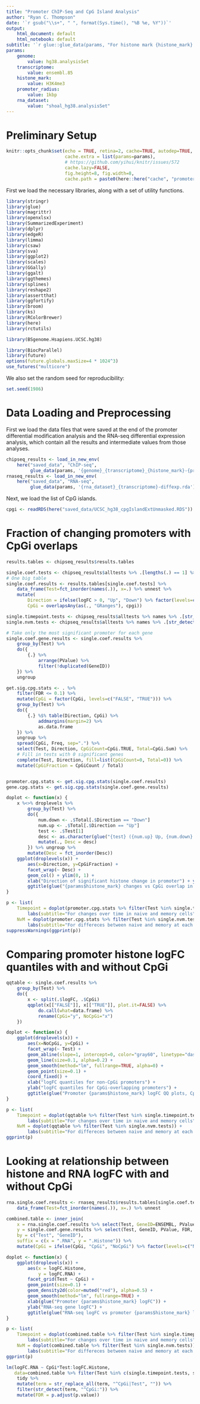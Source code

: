 ```yaml
---
title: "Promoter ChIP-Seq and CpG Island Analysis"
author: "Ryan C. Thompson"
date: '`r gsub("\\s+", " ", format(Sys.time(), "%B %e, %Y"))`'
output:
    html_document: default
    html_notebook: default
subtitle: '`r glue::glue_data(params, "For histone mark {histone_mark} using {transcriptome} annotation on {genome} genome")`'
params:
    genome:
        value: hg38.analysisSet
    transcriptome:
        value: ensembl.85
    histone_mark:
        value: H3K4me3
    promoter_radius:
        value: 1kbp
    rna_dataset:
        value: "shoal_hg38.analysisSet"
---
```


# Preliminary Setup

```r
knitr::opts_chunk$set(echo = TRUE, retina=2, cache=TRUE, autodep=TRUE,
                      cache.extra = list(params=params),
                      # https://github.com/yihui/knitr/issues/572
                      cache.lazy=FALSE,
                      fig.height=8, fig.width=8,
                      cache.path = paste0(here::here("cache", "promoter-cpg", params$histone_mark), .Platform$file.sep))
```

First we load the necessary libraries, along with a set of utility functions.

```r
library(stringr)
library(glue)
library(magrittr)
library(openxlsx)
library(SummarizedExperiment)
library(dplyr)
library(edgeR)
library(limma)
library(csaw)
library(sva)
library(ggplot2)
library(scales)
library(GGally)
library(ggalt)
library(ggthemes)
library(splines)
library(reshape2)
library(assertthat)
library(ggfortify)
library(broom)
library(ks)
library(RColorBrewer)
library(here)
library(rctutils)

library(BSgenome.Hsapiens.UCSC.hg38)

library(BiocParallel)
library(future)
options(future.globals.maxSize=4 * 1024^3)
use_futures("multicore")
```

We also set the random seed for reproducibility:

```r
set.seed(1986)
```

# Data Loading and Preprocessing

First we load the data files that were saved at the end of the promoter differential modification analysis and the RNA-seq differential expression analysis, which contain all the results and intermediate values from those analyses.

```r
chipseq_results <- load_in_new_env(
    here("saved_data", "ChIP-seq",
         glue_data(params, '{genome}_{transcriptome}_{histone_mark}-{promoter_radius}-promoter-diffmod.rda')))
rnaseq_results <- load_in_new_env(
    here("saved_data", "RNA-seq",
         glue_data(params, '{rna_dataset}_{transcriptome}-diffexp.rda')))
```

Next, we load the list of CpG islands.

```r
cpgi <- readRDS(here("saved_data/UCSC_hg38_cpgIslandExtUnmasked.RDS"))
```

# Fraction of changing promoters with CpGi overlaps

```r
results.tables <- chipseq_results$results.tables

single.coef.tests <- chipseq_results$alltests %>% .[lengths(.) == 1] %>% names
# One big table
single.coef.results <- results.tables[single.coef.tests] %>%
    data_frame(Test=fct_inorder(names(.)), x=.) %>% unnest %>%
    mutate(
        Direction = ifelse(logFC > 0, "Up", "Down") %>% factor(levels=c("Up", "Down")),
        CpGi = overlapsAny(as(., "GRanges"), cpgi))

single.timepoint.tests <- chipseq_results$alltests %>% names %>% .[str_detect(., "^(Naive|Memory)\\.D\\d+vD\\d+$")]
single.nvm.tests <- chipseq_results$alltests %>% names %>% .[str_detect(., "^NvM\\.D\\d+$")]

# Take only the most significant promoter for each gene
single.coef.gene.results <- single.coef.results %>%
    group_by(Test) %>%
    do({
        {.} %>%
            arrange(PValue) %>%
            filter(!duplicated(GeneID))
    }) %>%
    ungroup

get.sig.cpg.stats <- . %>%
    filter(FDR <= 0.1) %>%
    mutate(CpGi = factor(CpGi, levels=c("FALSE", "TRUE"))) %>%
    group_by(Test) %>%
    do({
        {.} %$% table(Direction, CpGi) %>%
            addmargins(margin=2) %>%
            as.data.frame
    }) %>%
    ungroup %>%
    spread(CpGi, Freq, sep=".") %>%
    select(Test, Direction, CpGiCount=CpGi.TRUE, Total=CpGi.Sum) %>%
    # Fill in tests with 0 significant genes
    complete(Test, Direction, fill=list(CpGiCount=0, Total=0)) %>%
    mutate(CpGiFraction = CpGiCount / Total)


promoter.cpg.stats <- get.sig.cpg.stats(single.coef.results)
gene.cpg.stats <- get.sig.cpg.stats(single.coef.gene.results)

doplot <- function(x) {
    x %<>% droplevels %>%
        group_by(Test) %>%
        do({
            num.down <- .$Total[.$Direction == "Down"]
            num.up <- .$Total[.$Direction == "Up"]
            test <- .$Test[1]
            desc <- as.character(glue("{test} ({num.up} Up, {num.down} Down)"))
            mutate(., Desc = desc)
        }) %>% ungroup %>%
        mutate(Desc = fct_inorder(Desc))
    ggplot(droplevels(x)) +
        aes(x=Direction, y=CpGiFraction) +
        facet_wrap(~ Desc) +
        geom_col() + ylim(0, 1) +
        xlab("Direction of significant histone change in promoter") + ylab("Fraction of promoters containing CpG islands") +
        ggtitle(glue("{params$histone_mark} changes vs CpGi overlap in promoters"))
}

p <- list(
    Timepoint = doplot(promoter.cpg.stats %>% filter(Test %in% single.timepoint.tests)) +
        labs(subtitle="For changes over time in naive and memory cells"),
    NvM = doplot(promoter.cpg.stats %>% filter(Test %in% single.nvm.tests)) +
        labs(subtitle="For differeces between naive and memory at each time point"))
suppressWarnings(ggprint(p))
```

# Comparing promoter histone logFC quantiles with and without CpGi

```r
qqtable <- single.coef.results %>%
    group_by(Test) %>%
    do({
        x <- split(.$logFC, .$CpGi)
        qqplot(x[["FALSE"]], x[["TRUE"]], plot.it=FALSE) %>%
            do.call(what=data.frame) %>%
            rename(CpGi="y", NoCpGi="x")
    })

doplot <- function(x) {
    ggplot(droplevels(x)) +
        aes(x=NoCpGi, y=CpGi) +
        facet_wrap(~ Test) +
        geom_abline(slope=1, intercept=0, color="gray60", linetype="dashed") +
        geom_line(size=0.1, alpha=0.2) +
        geom_smooth(method="lm", fullrange=TRUE, alpha=0) +
        geom_point(size=0.1) +
        coord_fixed() +
        xlab("logFC quantiles for non-CpGi promoters") +
        ylab("logFC quantiles for CpGi-overlapping promoters") +
        ggtitle(glue("Promoter {params$histone_mark} logFC QQ plots, CpGi vs non-CpGi"))
}

p <- list(
    Timepoint = doplot(qqtable %>% filter(Test %in% single.timepoint.tests)) +
        labs(subtitle="For changes over time in naive and memory cells"),
    NvM = doplot(qqtable %>% filter(Test %in% single.nvm.tests)) +
        labs(subtitle="For differeces between naive and memory at each time point"))
ggprint(p)
```

# Looking at relationship between histone and RNA logFC with and without CpGi

```r
rna.single.coef.results <- rnaseq_results$results.tables[single.coef.tests] %>%
    data_frame(Test=fct_inorder(names(.)), x=.) %>% unnest

combined.table <- inner_join(
    x = rna.single.coef.results %>% select(Test, GeneID=ENSEMBL, PValue, FDR, logCPM, logFC),
    y = single.coef.gene.results %>% select(Test, GeneID, PValue, FDR, logFC, logCPM, CpGi),
    by = c("Test", "GeneID"),
    suffix = c(x = ".RNA", y = ".Histone")) %>%
    mutate(CpGi = ifelse(CpGi, "CpGi", "NoCpGi") %>% factor(levels=c("NoCpGi", "CpGi")))

doplot <- function(x) {
    ggplot(droplevels(x)) +
        aes(x = logFC.Histone,
            y = logFC.RNA) +
        facet_grid(Test ~ CpGi) +
        geom_point(size=0.1) +
        geom_density2d(color=muted("red"), alpha=0.5) +
        geom_smooth(method="lm", fullrange=TRUE) +
        xlab(glue("Promoter {params$histone_mark} logFC")) +
        ylab("RNA-seq gene logFC") +
        ggtitle(glue("RNA-seq logFC vs promoter {params$histone_mark} logFC, CpGi vs non-CpGi"))
}

p <- list(
    Timepoint = doplot(combined.table %>% filter(Test %in% single.timepoint.tests)) +
        labs(subtitle="For changes over time in naive and memory cells"),
    NvM = doplot(combined.table %>% filter(Test %in% single.nvm.tests)) +
        labs(subtitle="For differeces between naive and memory at each time point"))
ggprint(p)
```

```r
lm(logFC.RNA ~ CpGi*Test:logFC.Histone,
   data=combined.table %>% filter(Test %in% c(single.timepoint.tests, single.nvm.tests))) %>%
    tidy %>%
    mutate(term = str_replace_all(term, "^CpGi|Test", "")) %>%
    filter(str_detect(term, "^CpGi:")) %>%
    mutate(FDR = p.adjust(p.value))
```


